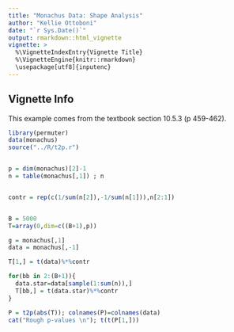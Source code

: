```yaml
---
title: "Monachus Data: Shape Analysis"
author: "Kellie Ottoboni"
date: "`r Sys.Date()`"
output: rmarkdown::html_vignette
vignette: >
  %\VignetteIndexEntry{Vignette Title}
  %\VignetteEngine{knitr::rmarkdown}
  \usepackage[utf8]{inputenc}
---
```



## Vignette Info

This example comes from the textbook section 10.5.3 (p 459-462).

```r
library(permuter)
data(monachus)
source("../R/t2p.r")


p = dim(monachus)[2]-1
n = table(monachus[,1]) ; n


contr = rep(c(1/sum(n[2]),-1/sum(n[1])),n[2:1])


B = 5000
T=array(0,dim=c((B+1),p))

g = monachus[,1]
data = monachus[,-1]

T[1,] = t(data)%*%contr

for(bb in 2:(B+1)){
  data.star=data[sample(1:sum(n)),]
  T[bb,] = t(data.star)%*%contr
}

P = t2p(abs(T)); colnames(P)=colnames(data)
cat("Rough p-values \n"); t(t(P[1,]))
```